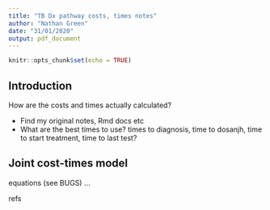 ```yaml
---
title: "TB Dx pathway costs, times notes"
author: "Nathan Green"
date: "31/01/2020"
output: pdf_document
---
```


```r
knitr::opts_chunk$set(echo = TRUE)
```

## Introduction

How are the costs and times actually calculated?

- Find my original notes, Rmd docs etc
- What are the best times to use? times to diagnosis, time to dosanjh, time to start treatment, time to last test?

## Joint cost-times model

equations (see BUGS) ...

refs




